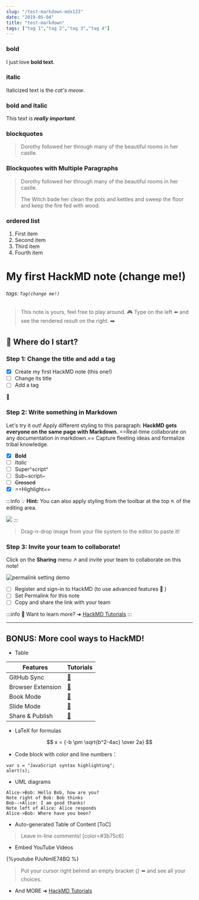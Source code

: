 ```yaml
---
slug: "/test-markdown-mdx123"
date: "2019-05-04"
title: "test-markdown"
tags: ["tag 1","tag 2","tag 3","tag 4"]
---
```



### bold
I just love **bold text**.

### italic
Italicized text is the *cat's meow*.

### bold and italic
This text is ***really important***.

### blockquotes
> Dorothy followed her through many of the beautiful rooms in her castle.

### Blockquotes with Multiple Paragraphs
> Dorothy followed her through many of the beautiful rooms in her castle.
>
> The Witch bade her clean the pots and kettles and sweep the floor and keep the fire fed with wood.

### ordered list
1. First item
1. Second item
1. Third item
1. Fourth item

# My first HackMD note (change me!)

###### tags: `Tag(change me!)`

> This note is yours, feel free to play around.  :video_game:
> Type on the left :arrow_left: and see the rendered result on the right. :arrow_right:

## :memo: Where do I start?

### Step 1: Change the title and add a tag

- [x] Create my first HackMD note (this one!)
- [ ] Change its title
- [ ] Add a tag

:rocket:

### Step 2: Write something in Markdown

Let's try it out!
Apply different styling to this paragraph:
**HackMD gets everyone on the same page with Markdown.** ==Real-time collaborate on any documentation in markdown.== Capture fleeting ideas and formalize tribal knowledge.

- [x] **Bold**
- [ ] *Italic*
- [ ] Super^script^
- [ ] Sub~script~
- [ ] ~~Crossed~~
- [x] ==Highlight==

:::info
:bulb: **Hint:** You can also apply styling from the toolbar at the top :arrow_upper_left: of the editing area.

![](https://i.imgur.com/Cnle9f9.png)
:::

> Drag-n-drop image from your file system to the editor to paste it!

### Step 3: Invite your team to collaborate!

Click on the <i class="fa fa-share-alt"></i> **Sharing** menu :arrow_upper_right: and invite your team to collaborate on this note!

![permalink setting demo](https://i.imgur.com/PjUhQBB.gif)

- [ ] Register and sign-in to HackMD (to use advanced features :tada: )
- [ ] Set Permalink for this note
- [ ] Copy and share the link with your team

:::info
:pushpin: Want to learn more? ➜ [HackMD Tutorials](https://hackmd.io/c/tutorials)
:::

---

## BONUS: More cool ways to HackMD!

- Table

| Features          | Tutorials               |
| ----------------- |:----------------------- |
| GitHub Sync       | [:link:][GitHub-Sync]   |
| Browser Extension | [:link:][HackMD-it]     |
| Book Mode         | [:link:][Book-mode]     |
| Slide Mode        | [:link:][Slide-mode]    |
| Share & Publish   | [:link:][Share-Publish] |

[GitHub-Sync]: https://hackmd.io/c/tutorials/%2Fs%2Flink-with-github
[HackMD-it]: https://hackmd.io/c/tutorials/%2Fs%2Fhackmd-it
[Book-mode]: https://hackmd.io/c/tutorials/%2Fs%2Fhow-to-create-book
[Slide-mode]: https://hackmd.io/c/tutorials/%2Fs%2Fhow-to-create-slide-deck
[Share-Publish]: https://hackmd.io/c/tutorials/%2Fs%2Fhow-to-publish-note

- LaTeX for formulas

$$
x = {-b \pm \sqrt{b^2-4ac} \over 2a}
$$

- Code block with color and line numbers：
```javascript=16
var s = "JavaScript syntax highlighting";
alert(s);
```

- UML diagrams
```sequence
Alice->Bob: Hello Bob, how are you?
Note right of Bob: Bob thinks
Bob-->Alice: I am good thanks!
Note left of Alice: Alice responds
Alice->Bob: Where have you been?
```
- Auto-generated Table of Content
[ToC]

> Leave in-line comments! [color=#3b75c6]

- Embed YouTube Videos

{%youtube PJuNmlE74BQ %}

> Put your cursor right behind an empty bracket {} :arrow_left: and see all your choices.

- And MORE ➜ [HackMD Tutorials](https://hackmd.io/c/tutorials)
